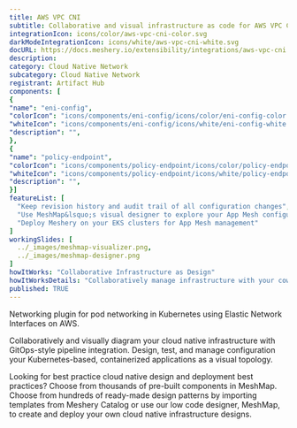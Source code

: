 ```yaml
---
title: AWS VPC CNI
subtitle: Collaborative and visual infrastructure as code for AWS VPC CNI
integrationIcon: icons/color/aws-vpc-cni-color.svg
darkModeIntegrationIcon: icons/white/aws-vpc-cni-white.svg
docURL: https://docs.meshery.io/extensibility/integrations/aws-vpc-cni
description: 
category: Cloud Native Network
subcategory: Cloud Native Network
registrant: Artifact Hub
components: [
{
"name": "eni-config",
"colorIcon": "icons/components/eni-config/icons/color/eni-config-color.svg",
"whiteIcon": "icons/components/eni-config/icons/white/eni-config-white.svg",
"description": "",
},
{
"name": "policy-endpoint",
"colorIcon": "icons/components/policy-endpoint/icons/color/policy-endpoint-color.svg",
"whiteIcon": "icons/components/policy-endpoint/icons/white/policy-endpoint-white.svg",
"description": "",
}]
featureList: [
  "Keep revision history and audit trail of all configuration changes",
  "Use MeshMap&lsquo;s visual designer to explore your App Mesh configuration",
  "Deploy Meshery on your EKS clusters for App Mesh management"
]
workingSlides: [
  ../_images/meshmap-visualizer.png,
  ../_images/meshmap-designer.png
]
howItWorks: "Collaborative Infrastructure as Design"
howItWorksDetails: "Collaboratively manage infrastructure with your coworkers synchronously sharing the same designs."
published: TRUE
---
```

<p>
Networking plugin for pod networking in Kubernetes using Elastic Network Interfaces on AWS.

</p>
<p>
    Collaboratively and visually diagram your cloud native infrastructure with GitOps-style pipeline integration. Design, test, and manage configuration your Kubernetes-based, containerized applications as a visual topology.
</p>
<p>
    Looking for best practice cloud native design and deployment best practices? Choose from thousands of pre-built components in MeshMap. Choose from hundreds of ready-made design patterns by importing templates from Meshery Catalog or use our low code designer, MeshMap, to create and deploy your own cloud native infrastructure designs.
</p>
